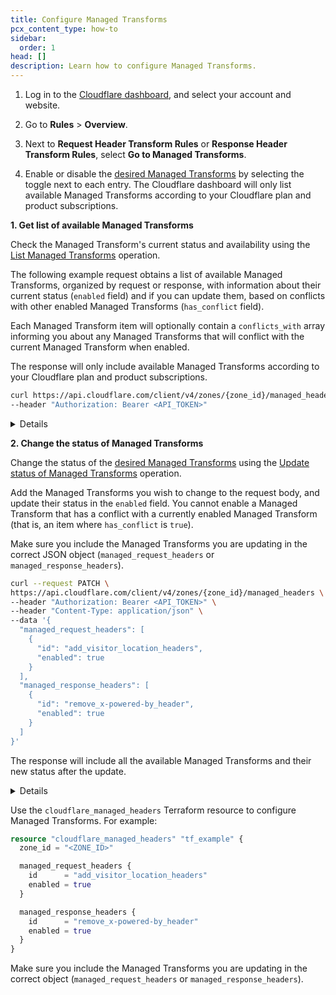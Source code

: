 ```yaml
---
title: Configure Managed Transforms
pcx_content_type: how-to
sidebar:
  order: 1
head: []
description: Learn how to configure Managed Transforms.
---
```



<Tabs syncKey="dashPlusAPIPlusTerraform"> <TabItem label="Dashboard">

1. Log in to the [Cloudflare dashboard](https://dash.cloudflare.com/), and select your account and website.

2. Go to **Rules** > **Overview**.

3. Next to **Request Header Transform Rules** or **Response Header Transform Rules**, select **Go to Managed Transforms**.

4. Enable or disable the [desired Managed Transforms](/rules/transform/managed-transforms/reference/) by selecting the toggle next to each entry. The Cloudflare dashboard will only list available Managed Transforms according to your Cloudflare plan and product subscriptions.

</TabItem> <TabItem label="API">

**1. Get list of available Managed Transforms**

Check the Managed Transform's current status and availability using the [List Managed Transforms](/api/resources/managed_transforms/methods/list/) operation.

The following example request obtains a list of available Managed Transforms, organized by request or response, with information about their current status (`enabled` field) and if you can update them, based on conflicts with other enabled Managed Transforms (`has_conflict` field).

Each Managed Transform item will optionally contain a `conflicts_with` array informing you about any Managed Transforms that will conflict with the current Managed Transform when enabled.

The response will only include available Managed Transforms according to your Cloudflare plan and product subscriptions.

```bash title="Request"
curl https://api.cloudflare.com/client/v4/zones/{zone_id}/managed_headers \
--header "Authorization: Bearer <API_TOKEN>"
```

<Details header="Response">

```json
{
	"result": {
		"managed_request_headers": [
			{
				"id": "add_bot_protection_headers",
				"enabled": false,
				"has_conflict": false
			},
			{
				"id": "add_client_certificate_headers",
				"enabled": false,
				"has_conflict": false
			},
			{
				"id": "add_visitor_location_headers",
				"enabled": false,
				"has_conflict": false
			},
			{
				"id": "add_true_client_ip_headers",
				"enabled": false,
				"has_conflict": false,
				"conflicts_with": ["remove_visitor_ip_headers"]
			},
			{
				"id": "remove_visitor_ip_headers",
				"enabled": false,
				"has_conflict": false,
				"conflicts_with": ["add_true_client_ip_headers"]
			},
			{
				"id": "add_waf_credential_check_status_header",
				"enabled": false,
				"has_conflict": false
			}
		],
		"managed_response_headers": [
			{
				"id": "remove_x-powered-by_header",
				"enabled": false,
				"has_conflict": false
			},
			{
				"id": "add_security_headers",
				"enabled": false,
				"has_conflict": false
			}
		]
	},
	"success": true,
	"errors": [],
	"messages": []
}
```

</Details>

**2. Change the status of Managed Transforms**

Change the status of the [desired Managed Transforms](/rules/transform/managed-transforms/reference/) using the [Update status of Managed Transforms](/api/resources/managed_transforms/methods/edit/) operation.

Add the Managed Transforms you wish to change to the request body, and update their status in the `enabled` field. You cannot enable a Managed Transform that has a conflict with a currently enabled Managed Transform (that is, an item where `has_conflict` is `true`).

Make sure you include the Managed Transforms you are updating in the correct JSON object (`managed_request_headers` or `managed_response_headers`).

```bash title="Request"
curl --request PATCH \
https://api.cloudflare.com/client/v4/zones/{zone_id}/managed_headers \
--header "Authorization: Bearer <API_TOKEN>" \
--header "Content-Type: application/json" \
--data '{
  "managed_request_headers": [
    {
      "id": "add_visitor_location_headers",
      "enabled": true
    }
  ],
  "managed_response_headers": [
    {
      "id": "remove_x-powered-by_header",
      "enabled": true
    }
  ]
}'
```

The response will include all the available Managed Transforms and their new status after the update.

<Details header="Response">

```json
{
	"result": {
		"managed_request_headers": [
			{
				"id": "add_bot_protection_headers",
				"enabled": false,
				"has_conflict": false
			},
			{
				"id": "add_client_certificate_headers",
				"enabled": false,
				"has_conflict": false
			},
			{
				"id": "add_visitor_location_headers",
				"enabled": true,
				"has_conflict": false
			},
			{
				"id": "add_true_client_ip_headers",
				"enabled": false,
				"has_conflict": false,
				"conflicts_with": ["remove_visitor_ip_headers"]
			},
			{
				"id": "remove_visitor_ip_headers",
				"enabled": false,
				"has_conflict": false,
				"conflicts_with": ["add_true_client_ip_headers"]
			}
		],
		"managed_response_headers": [
			{
				"id": "remove_x-powered-by_header",
				"enabled": true,
				"has_conflict": false
			},
			{
				"id": "add_security_headers",
				"enabled": false,
				"has_conflict": false
			}
		]
	},
	"success": true,
	"errors": [],
	"messages": []
}
```

</Details>

</TabItem> <TabItem label="Terraform">

<Render file="v4-code-snippets" product="terraform" />

Use the `cloudflare_managed_headers` Terraform resource to configure Managed Transforms. For example:

```tf
resource "cloudflare_managed_headers" "tf_example" {
  zone_id = "<ZONE_ID>"

  managed_request_headers {
    id      = "add_visitor_location_headers"
    enabled = true
  }

  managed_response_headers {
    id      = "remove_x-powered-by_header"
    enabled = true
  }
}
```

Make sure you include the Managed Transforms you are updating in the correct object (`managed_request_headers` or `managed_response_headers`).

</TabItem> </Tabs>
